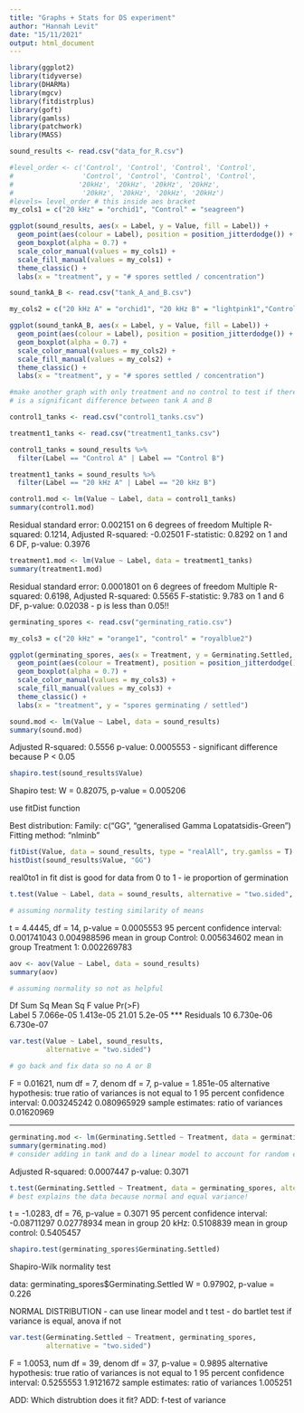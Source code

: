 ```yaml
---
title: "Graphs + Stats for DS experiment"
author: "Hannah Levit"
date: "15/11/2021"
output: html_document
---
```


```r
library(ggplot2)
library(tidyverse)
library(DHARMa)
library(mgcv)
library(fitdistrplus)
library(goft)
library(gamlss)
library(patchwork)
library(MASS)
```

```r
sound_results <- read.csv("data_for_R.csv")
```

```r
#level_order <- c('Control', 'Control', 'Control', 'Control',
#                 'Control', 'Control', 'Control', 'Control',
#                '20kHz', '20kHz', '20kHz', '20kHz',
#                 '20kHz', '20kHz', '20kHz', '20kHz')
#levels= level_order # this inside aes bracket
my_cols1 = c("20 kHz" = "orchid1", "Control" = "seagreen")

ggplot(sound_results, aes(x = Label, y = Value, fill = Label)) + 
  geom_point(aes(colour = Label), position = position_jitterdodge()) +
  geom_boxplot(alpha = 0.7) +
  scale_color_manual(values = my_cols1) +
  scale_fill_manual(values = my_cols1) + 
  theme_classic() +
  labs(x = "treatment", y = "# spores settled / concentration")


```
```r
sound_tankA_B <- read.csv("tank_A_and_B.csv")
```

```r
my_cols2 = c("20 kHz A" = "orchid1", "20 kHz B" = "lightpink1","Control A" = "seagreen", "Control B" = "springgreen3")

ggplot(sound_tankA_B, aes(x = Label, y = Value, fill = Label)) + 
  geom_point(aes(colour = Label), position = position_jitterdodge()) +
  geom_boxplot(alpha = 0.7) +
  scale_color_manual(values = my_cols2) +
  scale_fill_manual(values = my_cols2) + 
  theme_classic() +
  labs(x = "treatment", y = "# spores settled / concentration")

#make another graph with only treatment and no control to test if there 
# is a significant difference between tank A and B
```

```r
control1_tanks <- read.csv("control1_tanks.csv")
```

```r
treatment1_tanks <- read.csv("treatment1_tanks.csv")
```

```r
control1_tanks = sound_results %>%
  filter(Label == "Control A" | Label == "Control B")

treatment1_tanks = sound_results %>%
  filter(Label == "20 kHz A" | Label == "20 kHz B")

```

```r
control1.mod <- lm(Value ~ Label, data = control1_tanks)
summary(control1.mod)
```
Residual standard error: 0.002151 on 6 degrees of freedom
Multiple R-squared:  0.1214,	Adjusted R-squared:  -0.02501 
F-statistic: 0.8292 on 1 and 6 DF,  p-value: 0.3976

```r
treatment1.mod <- lm(Value ~ Label, data = treatment1_tanks)
summary(treatment1.mod)
```
Residual standard error: 0.0001801 on 6 degrees of freedom
Multiple R-squared:  0.6198,	Adjusted R-squared:  0.5565 
F-statistic: 9.783 on 1 and 6 DF,  p-value: 0.02038
- p is less than 0.05!!

```r
germinating_spores <- read.csv("germinating_ratio.csv")
```

```r
my_cols3 = c("20 kHz" = "orange1", "control" = "royalblue2")

ggplot(germinating_spores, aes(x = Treatment, y = Germinating.Settled, fill = Treatment)) + 
  geom_point(aes(colour = Treatment), position = position_jitterdodge()) +
  geom_boxplot(alpha = 0.7) +
  scale_color_manual(values = my_cols3) +
  scale_fill_manual(values = my_cols3) + 
  theme_classic() +
  labs(x = "treatment", y = "spores germinating / settled")
```

```r
sound.mod <- lm(Value ~ Label, data = sound_results)
summary(sound.mod)
```
Adjusted R-squared:  0.5556 
p-value: 0.0005553
- significant difference because P < 0.05

```r
shapiro.test(sound_results$Value)
```
Shapiro test: W = 0.82075, p-value = 0.005206

use fitDist function 

Best distribution: Family:  c("GG", "generalised Gamma Lopatatsidis-Green") 
Fitting method: "nlminb" 

```r
fitDist(Value, data = sound_results, type = "realAll", try.gamlss = T) 
histDist(sound_results$Value, "GG")
```
real0to1 in fit dist is good for data from 0 to 1 - ie proportion of germination

```r
t.test(Value ~ Label, data = sound_results, alternative = "two.sided", var.equal = T, conf.level = 0.95)

# assuming normality testing similarity of means
```
t = 4.4445, df = 14, p-value = 0.0005553
95 percent confidence interval:
  0.001741043   0.004988596
mean in group Control: 0.005634602 
mean in group Treatment 1: 0.002269783 
              
```r
aov <- aov(Value ~ Label, data = sound_results)
summary(aov)

# assuming normality so not as helpful
```
Df    Sum Sq   Mean Sq F value  Pr(>F)    
Label        5 7.066e-05 1.413e-05   21.01 5.2e-05 ***
Residuals   10 6.730e-06 6.730e-07  

```r
var.test(Value ~ Label, sound_results, 
         alternative = "two.sided")

# go back and fix data so no A or B
```
F = 0.01621, num df = 7, denom df = 7, p-value =
1.851e-05
alternative hypothesis: true ratio of variances is not equal to 1
95 percent confidence interval:
 0.003245242 0.080965929
sample estimates:
ratio of variances 
        0.01620969 


----------------------------------

```r
germinating.mod <- lm(Germinating.Settled ~ Treatment, data = germinating_spores)
summary(germinating.mod)
# consider adding in tank and do a linear model to account for random effects
```
Adjusted R-squared:  0.0007447 
p-value: 0.3071

```r
t.test(Germinating.Settled ~ Treatment, data = germinating_spores, alternative = "two.sided", var.equal = T, conf.level = 0.95)
# best explains the data because normal and equal variance!
```
t = -1.0283, df = 76, p-value = 0.3071
95 percent confidence interval:
   -0.08711297   0.02778934
mean in group 20 kHz: 0.5108839 
mean in group control: 0.5405457
                         
```r
shapiro.test(germinating_spores$Germinating.Settled)
```
Shapiro-Wilk normality test

data:  germinating_spores$Germinating.Settled
W = 0.97902, p-value = 0.226

  NORMAL DISTRIBUTION 
  - can use linear model and t test 
  - do bartlet test if variance is equal, anova if not


```r
var.test(Germinating.Settled ~ Treatment, germinating_spores, 
         alternative = "two.sided")
```
F = 1.0053, num df = 39, denom df = 37, p-value = 0.9895
alternative hypothesis: true ratio of variances is not equal to 1
95 percent confidence interval:
 0.5255553 1.9121672
sample estimates:
ratio of variances 
          1.005251 

ADD: Which distrubtion does it fit? 
ADD: f-test of variance








